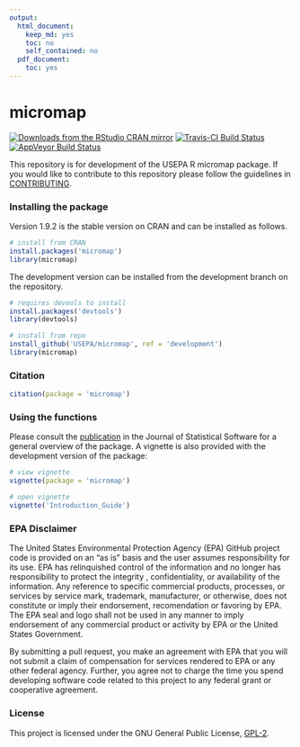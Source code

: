 ```yaml
---
output:
  html_document:
    keep_md: yes
    toc: no
    self_contained: no
  pdf_document:
    toc: yes
---
```


# micromap

[![Downloads from the RStudio CRAN mirror](http://cranlogs.r-pkg.org/badges/grand-total/micromap)](http://cran.rstudio.com/package=micromap) [![Travis-CI Build Status](https://travis-ci.org/fawda123/micromap.png?branch=development)](https://travis-ci.org/fawda123/micromap)
[![AppVeyor Build Status](http://ci.appveyor.com/api/projects/status/github/fawda123/micromap?branch=development)](http://ci.appveyor.com/project/fawda123/micromap)

This repository is for development of the USEPA R micromap package.   If you would like to contribute to this repository please follow the guidelines in [CONTRIBUTING](CONTRIBUTING.md).

### Installing the package

Version 1.9.2 is the stable version on CRAN and can be installed as follows.

```r
# install from CRAN
install.packages('micromap')
library(micromap)
```

The development version can be installed from the development branch on the repository.

```r
# requires devools to install
install.packages('devtools')
library(devtools)

# install from repo
install_github('USEPA/micromap', ref = 'development')
library(micromap)
```

### Citation

```r
citation(package = 'micromap')
```

### Using the functions

Please consult the [publication](http://www.jstatsoft.org/v63/i02/) in the Journal of Statistical Software for a general overview of the package.  A vignette is also provided with the development version of the package:

```r
# view vignette
vignette(package = 'micromap')

# open vignette
vignette('Introduction_Guide')
```

### EPA Disclaimer

The United States Environmental Protection Agency (EPA) GitHub project code is provided on an "as is" basis and the user assumes responsibility for its use. EPA has relinquished control of the information and no longer has responsibility to protect the integrity , confidentiality, or availability of the information. Any reference to specific commercial products, processes, or services by service mark, trademark, manufacturer, or otherwise, does not constitute or imply their endorsement, recomendation or favoring by EPA. The EPA seal and logo shall not be used in any manner to imply endorsement of any commercial product or activity by EPA or the United States Government.

By submitting a pull request, you make an agreement with EPA that you will not submit a claim of compensation for services rendered to EPA or any other federal agency.  Further, you agree not to charge the time you spend developing software code related to this project to any federal grant or cooperative agreement.

### License

This project is licensed under the GNU General Public License, [GPL-2](http://cran.r-project.org/web/licenses/GPL-2).  
